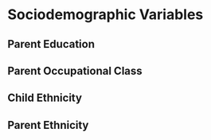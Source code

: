 # Sociodemographic Variables

## Parent Education

## Parent Occupational Class

## Child Ethnicity

## Parent Ethnicity
